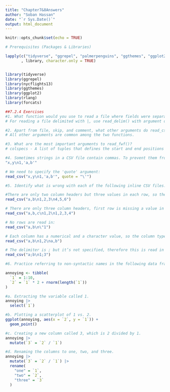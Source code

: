 ---
title: "Chapter7&8Answers"
author: "Soban Hassan"
date: "`r Sys.Date()`"
output: html_document
---

```{r setup, include=FALSE}
knitr::opts_chunk$set(echo = TRUE)
```

```{r  results='hide', warning=FALSE, message=FALSE}
# Prerequisites (Packages & Libraries)

lapply(c("tidyverse", "ggrepel", "palmerpenguins", "ggthemes", "ggplot2", "rlang", "forcats")
       , library, character.only = TRUE)


library(tidyverse)
library(ggrepel)
library(nycflights13)
library(ggthemes)
library(ggplot2)
library(rlang)
library(forcats)
```

```{r warning=FALSE}
##7.2.4 Exercises
#1. What function would you use to read a file where fields were separated with “|”?
# For reading a file delimited with |, use read_delim() with argument delim = "|".

#2. Apart from file, skip, and comment, what other arguments do read_csv() and read_tsv() have in common?
# All other arguments are common among the two functions.

#3. What are the most important arguments to read_fwf()?
# colspecs - A list of tuples that defines the start and end positions of each column..

#4. Sometimes strings in a CSV file contain commas. To prevent them from causing problems, they need to be surrounded by a quoting character, like " or '. By default, read_csv() assumes that the quoting character will be ". To read the following text into a data frame, what argument to read_csv() do you need to specify?
"x,y\n1,'a,b'"

# We need to specify the 'quote' argument:
read_csv("x,y\n1,'a,b'", quote = "\'")

#5. Identify what is wrong with each of the following inline CSV files. What happens when you run the code?

#There are only two column headers but three values in each row, so the last two get merged:
read_csv("a,b\n1,2,3\n4,5,6")

# There are only three column headers, first row is missing a value in the last column so gets an NA there, the second row has four values so the last two get merged:
read_csv("a,b,c\n1,2\n1,2,3,4")

# No rows are read in:
read_csv("a,b\n\"1")

# Each column has a numerical and a character value, so the column type is coerced to character:
read_csv("a,b\n1,2\na,b")

# The delimiter is ; but it’s not specified, therefore this is read in as a single-column data frame with a single observation:
read_csv("a;b\n1;3")

#6. Practice referring to non-syntactic names in the following data frame by:

annoying <- tibble(
  `1` = 1:10,
  `2` = `1` * 2 + rnorm(length(`1`))
)

#a. Extracting the variable called 1.
annoying |>
  select(`1`)

#b. Plotting a scatterplot of 1 vs. 2.
ggplot(annoying, aes(x = `2`, y = `1`)) +
  geom_point()

#c. Creating a new column called 3, which is 2 divided by 1.
annoying |>
  mutate(`3` = `2` / `1`)

#d. Renaming the columns to one, two, and three.
annoying |>
  mutate(`3` = `2` / `1`) |>
  rename(
    "one" = `1`,
    "two" = `2`,
    "three" = `3`
  )
```